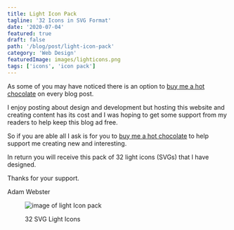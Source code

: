 ```yaml
---
title: Light Icon Pack
tagline: '32 Icons in SVG Format'
date: '2020-07-04'
featured: true
draft: false
path: '/blog/post/light-icon-pack'
category: 'Web Design'
featuredImage: images/lighticons.png
tags: ['icons', 'icon pack']
---
```


As some of you may have noticed there is an option to [buy me a hot chocolate](https://www.buymeacoffee.com/adamwebster) on every blog post. 

I enjoy posting about design and development but hosting this website and creating content has its cost and I was hoping to get some support from my readers to help keep this blog ad free.

So if you are able all I ask is for you to [buy me a hot chocolate](https://www.buymeacoffee.com/adamwebster) to help support me creating new and interesting.  

In return you will receive this pack of 32 light icons (SVGs) that I have designed.

Thanks for your support.

Adam Webster
<figure>

![image of light Icon pack](/images/lighticons.png)

<figcaption>32 SVG Light Icons</figcaption>

</figure>

